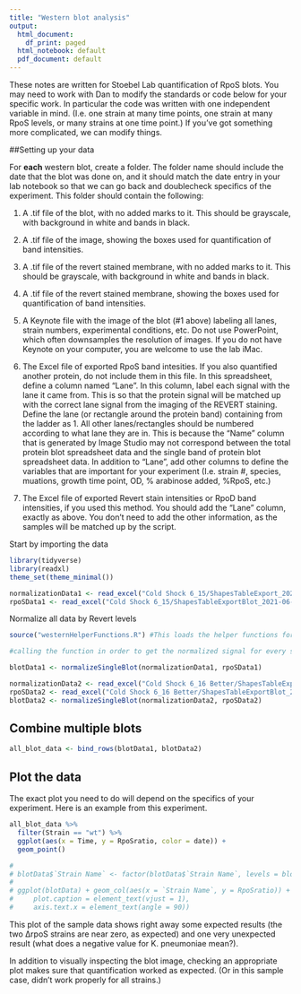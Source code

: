 ```yaml
---
title: "Western blot analysis"
output:
  html_document:
    df_print: paged
  html_notebook: default
  pdf_document: default
---
```

These notes are written for Stoebel Lab quantification of RpoS blots. You may need to work with Dan to modify the standards or code below for your specific work. In particular the code was written with one independent variable in mind. (I.e. one strain at many time points, one strain at many RpoS levels, or many strains at one time point.) If you've got something more complicated, we can modify things.

##Setting up your data

For **each** western blot, create a folder. The folder name should include the date that the blot was done on, and it should match the date entry in your lab notebook so that we can go back and doublecheck specifics of the experiment. This folder should contain the following: 

1. A .tif file of the blot, with no added marks to it. This should be grayscale, with background in white and bands in black.

2. A .tif file of the image, showing the boxes used for quantification of band intensities.

3. A .tif file of the revert stained membrane, with no added marks to it. This should be grayscale, with background in white and bands in black.

4. A .tif file of the revert stained membrane, showing the boxes used for quantification of band intensities.

5. A Keynote file with the image of the blot (#1 above) labeling all lanes, strain numbers, experimental conditions, etc. Do not use PowerPoint, which often downsamples the resolution of images. If you do not have Keynote on your computer, you are welcome to use the lab iMac.

6. The Excel file of exported RpoS band intesities. If you also quantified another protein, do not include them in this file. In this spreadsheet, define a column named "Lane". In this column, label each signal with the lane it came from. This is so that the protein signal will be matched up with the correct lane signal from the imaging of the REVERT staining. Define the lane (or rectangle around the protein band) containing from the ladder as 1. All other lanes/rectangles should be numbered according to what lane they are in. This is because the "Name" column that is generated by Image Studio may not correspond between the total protein blot spreadsheet data and the single band of protein blot spreadsheet data. In addition to "Lane", add other columns to define the variables that are important for your experiment (I.e. strain #, species, muations, growth time point, OD, % arabinose added, %RpoS, etc.)

7. The Excel file of exported Revert stain intensities or RpoD band intensities, if you used this method. You should add the "Lane" column, exactly as above. You don't need to add the other information, as the samples will be matched up by the script. 

Start by importing the data
```r
library(tidyverse)
library(readxl)
theme_set(theme_minimal())

normalizationData1 <- read_excel("Cold Shock 6_15/ShapesTableExport_2021-06-17.xls")
rpoSData1 <- read_excel("Cold Shock 6_15/ShapesTableExportBlot_2021-06-17.xls")

```

Normalize all data by Revert levels

```r
source("westernHelperFunctions.R") #This loads the helper functions for normalization, etc.

#calling the function in order to get the normalized signal for every set of Western blots

blotData1 <- normalizeSingleBlot(normalizationData1, rpoSData1)
```

```r
normalizationData2 <- read_excel("Cold Shock 6_16 Better/ShapesTableExportRevert_2021-06-29.xls")
rpoSData2 <- read_excel("Cold Shock 6_16 Better/ShapesTableExportBlot_2021-06-29.xls")
blotData2 <- normalizeSingleBlot(normalizationData2, rpoSData2)
```

## Combine multiple blots
```r

all_blot_data <- bind_rows(blotData1, blotData2)


```

## Plot the data

The exact plot you need to do will depend on the specifics of your experiment. Here is an example from this experiment.

```r
all_blot_data %>% 
  filter(Strain == "wt") %>% 
  ggplot(aes(x = Time, y = RpoSratio, color = date)) +
  geom_point()
```




```r
# 
# blotData$`Strain Name` <- factor(blotData$`Strain Name`, levels = blotData$`Strain Name`) #Makes strain name a factor, with the levels in the order given in the origional file, which was useful for this experiment.
# 
# ggplot(blotData) + geom_col(aes(x = `Strain Name`, y = RpoSratio)) + theme(plot.subtitle = element_text(vjust = 1), 
#     plot.caption = element_text(vjust = 1), 
#     axis.text.x = element_text(angle = 90))
```
This plot of the sample data shows right away some expected results (the two ∆rpoS strains are near zero, as expected) and one very unexpected result (what does a negative value for K. pneumoniae mean?). 

In addition to visually inspecting the blot image, checking an appropriate plot makes sure that quantification worked as expected. (Or in this sample case, didn't work properly for all strains.) 

